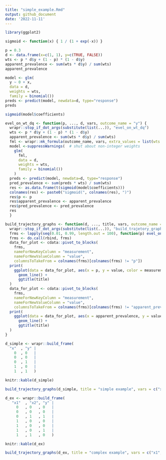```yaml
---
title: "simple_example.Rmd"
output: github_document
date: '2022-11-11'
---
```



```r
library(ggplot2)
```

```r
sigmoid <- function(x) { 1 / (1 + exp(-x)) }
```

```r
p = 0.3
d <- data.frame(x=c(1, 1), y=c(TRUE, FALSE))
wts <- p * d$y + (1 - p) * (1 - d$y)
apparent_prevalence <- sum(wts * d$y) / sum(wts)
apparent_prevalence
```

```r
model <- glm(
  y ~ 0 + x,
  data = d,
  weights = wts,
  family = binomial())
preds <- predict(model, newdata=d, type="response")
preds
```

```r
sigmoid(model$coefficients)
```



```r
evel_on_wt_dq <- function(p, ..., d, vars, outcome_name = "y") {
  wrapr::stop_if_dot_args(substitute(list(...)), "evel_on_wt_dq")
  wts <- p * d$y + (1 - p) * (1 - d$y)
  apparent_prevalence <- sum(wts * d$y) / sum(wts)
  fml <- wrapr::mk_formula(outcome_name, vars, extra_values = list(wts = wts))
  model <-suppressWarnings(  # shut about non-integer weights
    glm(
      fml,
      data = d,
      weights = wts,
      family = binomial())
    )
  preds <- predict(model, newdata=d, type="response")
  pred_prevalence <- sum(preds * wts) / sum(wts)
  res <- as.data.frame(t(sigmoid(model$coefficients)))
  colnames(res) <- paste0("sigmoid(", colnames(res), ")")
  res$p <- p
  res$apparent_prevalence <- apparent_prevalence
  res$pred_prevalence <- pred_prevalence
  res
  }
```

```r
build_trajectory_graphs <- function(d, ..., title, vars, outcome_name = "y") {
  wrapr::stop_if_dot_args(substitute(list(...)), "build_trajetory_graphs")
  frms <- lapply(seq(0.01, 0.99, length.out = 100), function(p) evel_on_wt_dq(p, d = d, vars = vars, outcome_name = outcome_name))
  frms <- do.call(rbind, frms)
  data_for_plot <- cdata::pivot_to_blocks(
    frms, 
    nameForNewKeyColumn = "measurement", 
    nameForNewValueColumn = "value", 
    columnsToTakeFrom = colnames(frms)[colnames(frms) != "p"])
  print(
    ggplot(data = data_for_plot, aes(x = p, y = value, color = measurement)) + 
      geom_line() +
      ggtitle(title)
  )
  data_for_plot <- cdata::pivot_to_blocks(
    frms, 
    nameForNewKeyColumn = "measurement", 
    nameForNewValueColumn = "value", 
    columnsToTakeFrom = colnames(frms)[colnames(frms) != "apparent_prevalence"])
  print(
    ggplot(data = data_for_plot, aes(x = apparent_prevalence, y = value, color = measurement)) + 
      geom_line() +
      ggtitle(title)
  )
}
```

```r
d_simple <- wrapr::build_frame(
  "x"  , "y" |
    0  , 0   |
    0  , 0   |
    0  , 1   |
    1  , 0   |
    1  , 1   )

knitr::kable(d_simple)
```

```r
build_trajectory_graphs(d_simple, title = "simple example", vars = c("x"))
```


```r
d_ex <- wrapr::build_frame(
   "x1"  , "x2", "y" |
     0   , 0   , 0   |
     0   , 0   , 0   |
     0   , 1   , 1   |
     1   , 0   , 0   |
     1   , 0   , 0   |
     1   , 0   , 1   |
     1   , 1   , 0   )

knitr::kable(d_ex)
```


```r
build_trajectory_graphs(d_ex, title = "complex example", vars = c("x1", "x2"))
```



